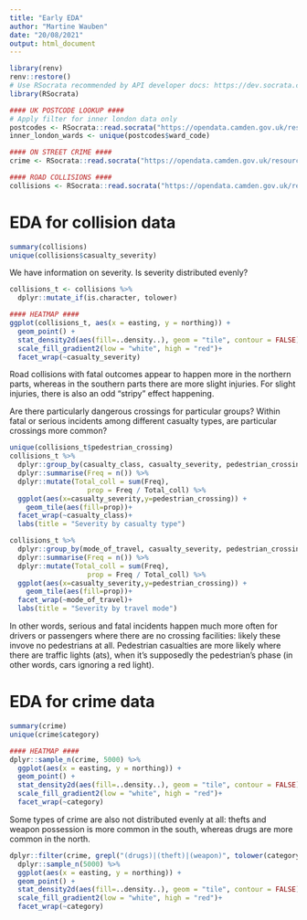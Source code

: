 ```yaml
---
title: "Early EDA"
author: "Martine Wauben"
date: "20/08/2021"
output: html_document
---
```


```r
library(renv)
renv::restore()
# Use RSocrata recommended by API developer docs: https://dev.socrata.com/foundry/opendata.camden.gov.uk/tr8t-gqz7
library(RSocrata)
```


```r
#### UK POSTCODE LOOKUP ####
# Apply filter for inner london data only
postcodes <- RSocrata::read.socrata("https://opendata.camden.gov.uk/resource/tr8t-gqz7.csv?county_code=E13000001")
inner_london_wards <- unique(postcodes$ward_code)

#### ON STREET CRIME ####
crime <- RSocrata::read.socrata("https://opendata.camden.gov.uk/resource/qeje-7ve7.csv")

#### ROAD COLLISIONS ####
collisions <- RSocrata::read.socrata("https://opendata.camden.gov.uk/resource/puar-wf4h.csv")
```

# EDA for collision data

```r
summary(collisions)
unique(collisions$casualty_severity)
```

We have information on severity. Is severity distributed evenly?

```r
collisions_t <- collisions %>%
  dplyr::mutate_if(is.character, tolower)

#### HEATMAP ####
ggplot(collisions_t, aes(x = easting, y = northing)) + 
  geom_point() + 
  stat_density2d(aes(fill=..density..), geom = "tile", contour = FALSE) +
  scale_fill_gradient2(low = "white", high = "red")+
  facet_wrap(~casualty_severity)
```

Road collisions with fatal outcomes appear to happen more in the northern parts, whereas in the southern parts there are more slight injuries. For slight injuries, there is also an odd "stripy" effect happening.

Are there particularly dangerous crossings for particular groups? Within fatal or serious incidents among different casualty types, are particular crossings more common?

```r
unique(collisions_t$pedestrian_crossing)
collisions_t %>%
  dplyr::group_by(casualty_class, casualty_severity, pedestrian_crossing) %>%
  dplyr::summarise(Freq = n()) %>%
  dplyr::mutate(Total_coll = sum(Freq),
                   prop = Freq / Total_coll) %>%
  ggplot(aes(x=casualty_severity,y=pedestrian_crossing)) +
    geom_tile(aes(fill=prop))+
  facet_wrap(~casualty_class)+
  labs(title = "Severity by casualty type")

collisions_t %>%
  dplyr::group_by(mode_of_travel, casualty_severity, pedestrian_crossing) %>%
  dplyr::summarise(Freq = n()) %>%
  dplyr::mutate(Total_coll = sum(Freq),
                   prop = Freq / Total_coll) %>%
  ggplot(aes(x=casualty_severity,y=pedestrian_crossing)) +
    geom_tile(aes(fill=prop))+
  facet_wrap(~mode_of_travel)+
  labs(title = "Severity by travel mode")
```

In other words, serious and fatal incidents happen much more often for drivers or passengers where there are no crossing facilities: likely these invove no pedestrians at all. 
Pedestrian casualties are more likely where there are traffic lights (ats), when it's supposedly the pedestrian's phase (in other words, cars ignoring a red light). 

# EDA for crime data

```r
summary(crime)
unique(crime$category)
```

```r
#### HEATMAP ####
dplyr::sample_n(crime, 5000) %>%
  ggplot(aes(x = easting, y = northing)) + 
  geom_point() + 
  stat_density2d(aes(fill=..density..), geom = "tile", contour = FALSE) +
  scale_fill_gradient2(low = "white", high = "red")+
  facet_wrap(~category)
```

Some types of crime are also not distributed evenly at all: thefts and weapon possession is more common in the south, whereas drugs are more common in the north. 

```r
dplyr::filter(crime, grepl("(drugs)|(theft)|(weapon)", tolower(category))) %>%
  dplyr::sample_n(5000) %>%
  ggplot(aes(x = easting, y = northing)) + 
  geom_point() + 
  stat_density2d(aes(fill=..density..), geom = "tile", contour = FALSE) +
  scale_fill_gradient2(low = "white", high = "red")+
  facet_wrap(~category)
```


